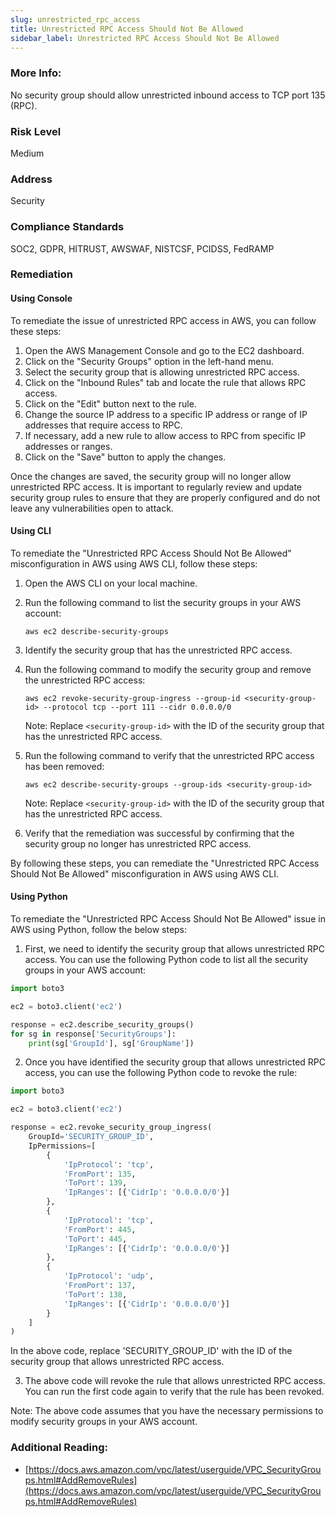 ```yaml
---
slug: unrestricted_rpc_access
title: Unrestricted RPC Access Should Not Be Allowed
sidebar_label: Unrestricted RPC Access Should Not Be Allowed
---
```


### More Info:

No security group should allow unrestricted inbound access to TCP port 135 (RPC).

### Risk Level

Medium

### Address

Security

### Compliance Standards

SOC2, GDPR, HITRUST, AWSWAF, NISTCSF, PCIDSS, FedRAMP

### Remediation

#### Using Console

To remediate the issue of unrestricted RPC access in AWS, you can follow these steps:

1. Open the AWS Management Console and go to the EC2 dashboard.
2. Click on the "Security Groups" option in the left-hand menu.
3. Select the security group that is allowing unrestricted RPC access.
4. Click on the "Inbound Rules" tab and locate the rule that allows RPC access.
5. Click on the "Edit" button next to the rule.
6. Change the source IP address to a specific IP address or range of IP addresses that require access to RPC.
7. If necessary, add a new rule to allow access to RPC from specific IP addresses or ranges.
8. Click on the "Save" button to apply the changes.

Once the changes are saved, the security group will no longer allow unrestricted RPC access. It is important to regularly review and update security group rules to ensure that they are properly configured and do not leave any vulnerabilities open to attack.

#### Using CLI

To remediate the "Unrestricted RPC Access Should Not Be Allowed" misconfiguration in AWS using AWS CLI, follow these steps:

1. Open the AWS CLI on your local machine.

2. Run the following command to list the security groups in your AWS account:

   ```
   aws ec2 describe-security-groups
   ```

3. Identify the security group that has the unrestricted RPC access.

4. Run the following command to modify the security group and remove the unrestricted RPC access:

   ```
   aws ec2 revoke-security-group-ingress --group-id <security-group-id> --protocol tcp --port 111 --cidr 0.0.0.0/0
   ```

   Note: Replace `<security-group-id>` with the ID of the security group that has the unrestricted RPC access.

5. Run the following command to verify that the unrestricted RPC access has been removed:

   ```
   aws ec2 describe-security-groups --group-ids <security-group-id>
   ```

   Note: Replace `<security-group-id>` with the ID of the security group that has the unrestricted RPC access.

6. Verify that the remediation was successful by confirming that the security group no longer has unrestricted RPC access.

By following these steps, you can remediate the "Unrestricted RPC Access Should Not Be Allowed" misconfiguration in AWS using AWS CLI.

#### Using Python

To remediate the "Unrestricted RPC Access Should Not Be Allowed" issue in AWS using Python, follow the below steps:

1. First, we need to identify the security group that allows unrestricted RPC access. You can use the following Python code to list all the security groups in your AWS account:

```python
import boto3

ec2 = boto3.client('ec2')

response = ec2.describe_security_groups()
for sg in response['SecurityGroups']:
    print(sg['GroupId'], sg['GroupName'])
```

2. Once you have identified the security group that allows unrestricted RPC access, you can use the following Python code to revoke the rule:

```python
import boto3

ec2 = boto3.client('ec2')

response = ec2.revoke_security_group_ingress(
    GroupId='SECURITY_GROUP_ID',
    IpPermissions=[
        {
            'IpProtocol': 'tcp',
            'FromPort': 135,
            'ToPort': 139,
            'IpRanges': [{'CidrIp': '0.0.0.0/0'}]
        },
        {
            'IpProtocol': 'tcp',
            'FromPort': 445,
            'ToPort': 445,
            'IpRanges': [{'CidrIp': '0.0.0.0/0'}]
        },
        {
            'IpProtocol': 'udp',
            'FromPort': 137,
            'ToPort': 138,
            'IpRanges': [{'CidrIp': '0.0.0.0/0'}]
        }
    ]
)
```

In the above code, replace 'SECURITY_GROUP_ID' with the ID of the security group that allows unrestricted RPC access.

3. The above code will revoke the rule that allows unrestricted RPC access. You can run the first code again to verify that the rule has been revoked.

Note: The above code assumes that you have the necessary permissions to modify security groups in your AWS account.

### Additional Reading:

- [https://docs.aws.amazon.com/vpc/latest/userguide/VPC_SecurityGroups.html#AddRemoveRules](https://docs.aws.amazon.com/vpc/latest/userguide/VPC_SecurityGroups.html#AddRemoveRules) 

